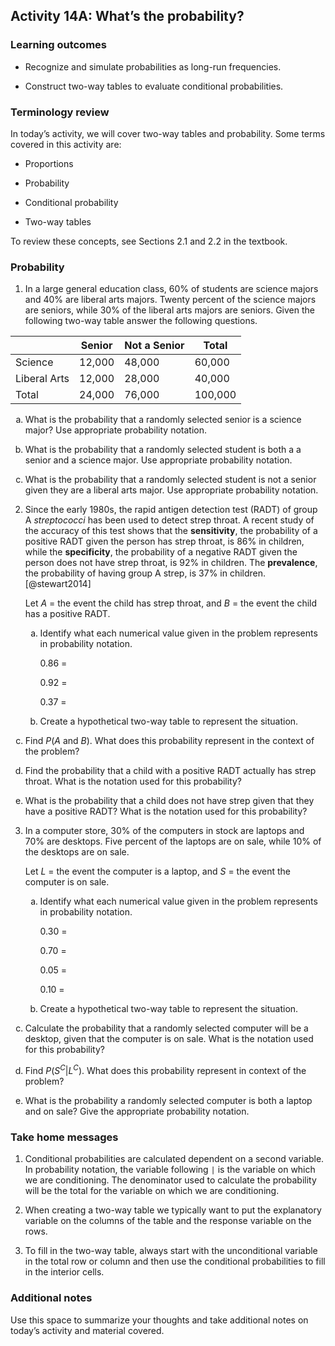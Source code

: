 ## Activity 14A:  What's the probability?

\setstretch{1}

### Learning outcomes

* Recognize and simulate probabilities as long-run frequencies.

* Construct two-way tables to evaluate conditional probabilities.

### Terminology review

In today's activity, we will cover two-way tables and probability.  Some terms covered in this activity are:

* Proportions 

* Probability

* Conditional probability

* Two-way tables

To review these concepts, see Sections 2.1 and 2.2 in the textbook.  


### Probability 

1. In a large general education class, 60\% of students are science majors and 40\% are liberal arts majors.  Twenty percent of the science majors are seniors, while 30\% of the liberal arts majors are seniors. Given the following two-way table answer the following questions.

|              | Senior | Not a Senior |    Total   |
|--------------|--------|--------------|------------|
| Science      | 12,000 |       48,000 |     60,000 |
| Liberal Arts | 12,000 |       28,000 |     40,000 |
| Total        | 24,000 |       76,000 |    100,000 |


a. What is the probability that a randomly selected senior is a science major?  Use appropriate probability notation.

\vspace{0.35in}

b. What is the probability that a randomly selected student is both a a senior and a science major.  Use appropriate probability notation.

\vspace{0.35in}

c. What is the probability that a randomly selected student is not a senior given they are a liberal arts major.  Use appropriate probability notation.

\vspace{0.35in}


2. Since the early 1980s, the rapid antigen detection test (RADT) of group A *streptococci* has been used to detect strep throat. A recent study of the accuracy of this test shows that the **sensitivity**, the probability of a positive RADT given the person has strep throat, is 86% in children, while the **specificity**, the probability of a negative RADT given the person does not have strep throat, is 92% in children.  The **prevalence**, the probability of having group A strep, is 37% in children. [@stewart2014]
\vspace{1mm}

    Let $A$ = the event the child has strep throat, and $B$ = the event the child has a positive RADT.
\vspace{0.1in}

    a. Identify what each numerical value given in the problem represents in probability notation.
\vspace{.1in}

        0.86 =  
\vspace{.1in}
 
        0.92 =  
\vspace{.1in}

        0.37 =  
\vspace{.1in}

    b. Create a hypothetical two-way table to represent the situation.  
    
\begin{center}
\begin{tabular}{|c|c|c|c|} \hline
\hspace{1in} & \hspace{1in} & \hspace{1in} & Total \\ 
& & & \\ \hline
& & & \\ 
& & & \\ \hline
& & & \\ 
& & & \\ \hline
Total & & & 100,000 \\ 
& & & \\ \hline
\end{tabular}
\end{center}
\vspace{.1in}

   c. Find $P(A \mbox{ and } B)$. What does this probability represent in the context of the problem?
\vspace{.8in}

   d. Find the probability that a child with a positive RADT actually has strep throat. What is the notation used for this probability?
\vspace{.8in}

   e.  What is the probability that a child does not have strep given that they have a positive RADT?  What is the notation used for this probability?

\newpage

3. In a computer store, 30% of the computers in stock are laptops and 70% are desktops.  Five percent of the laptops are on sale, while 10% of the desktops are on sale.
\vspace{1mm}

    Let $L$ = the event the computer is a laptop, and $S$ = the event the computer is on sale.
\vspace{0.1in}

    a. Identify what each numerical value given in the problem represents in probability notation.
\vspace{.1in}

        0.30 =  
 \vspace{.1in}
 
        0.70 =  
\vspace{.1in}

        0.05 =  
\vspace{.1in}

        0.10 =  
\vspace{.1in}

    b. Create a hypothetical two-way table to represent the situation.  
    
\begin{center}
\begin{tabular}{|c|c|c|c|} \hline
\hspace{1in} & \hspace{1in} & \hspace{1in} & Total \\ 
& & & \\ \hline
& & & \\ 
& & & \\ \hline
& & & \\
& & & \\ \hline
Total & & & 100,000 \\ 
& & & \\ \hline
\end{tabular}
\end{center}
\vspace{.1in}

   c. Calculate the probability that a randomly selected computer will be a desktop, given that the computer is on sale. What is the notation used for this probability?
\vspace{.8in}


   d. Find $P(S^C | L^C)$. What does this probability represent in context of the problem?
\vspace{1in}

   e. What is the probability a randomly selected computer is both a laptop and on sale?  Give the appropriate probability notation.


\newpage 

### Take home messages

1.  Conditional probabilities are calculated dependent on a second variable.  In probability notation, the variable following `|` is the variable on which we are conditioning.  The denominator used to calculate the probability will be the total for the variable on which we are conditioning.  


2. When creating a two-way table we typically want to put the explanatory variable on the columns of the table and the response variable on the rows.


3. To fill in the two-way table, always start with the unconditional variable in the total row or column and then use the conditional probabilities to fill in the interior cells.

### Additional notes

Use this space to summarize your thoughts and take additional notes on today's activity and material covered.

\newpage
